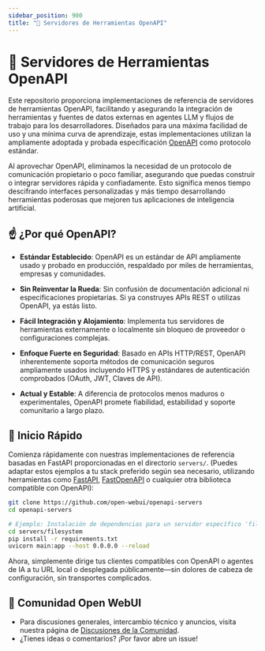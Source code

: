 ```yaml
---
sidebar_position: 900
title: "🔨 Servidores de Herramientas OpenAPI"
---
```




<TopBanners />

# 🌟 Servidores de Herramientas OpenAPI

Este repositorio proporciona implementaciones de referencia de servidores de herramientas OpenAPI, facilitando y asegurando la integración de herramientas y fuentes de datos externas en agentes LLM y flujos de trabajo para los desarrolladores. Diseñados para una máxima facilidad de uso y una mínima curva de aprendizaje, estas implementaciones utilizan la ampliamente adoptada y probada especificación [OpenAPI](https://www.openapis.org/) como protocolo estándar.

Al aprovechar OpenAPI, eliminamos la necesidad de un protocolo de comunicación propietario o poco familiar, asegurando que puedas construir o integrar servidores rápida y confiadamente. Esto significa menos tiempo descifrando interfaces personalizadas y más tiempo desarrollando herramientas poderosas que mejoren tus aplicaciones de inteligencia artificial.

## ☝️ ¿Por qué OpenAPI?

- **Estándar Establecido**: OpenAPI es un estándar de API ampliamente usado y probado en producción, respaldado por miles de herramientas, empresas y comunidades.

- **Sin Reinventar la Rueda**: Sin confusión de documentación adicional ni especificaciones propietarias. Si ya construyes APIs REST o utilizas OpenAPI, ya estás listo.

- **Fácil Integración y Alojamiento**: Implementa tus servidores de herramientas externamente o localmente sin bloqueo de proveedor o configuraciones complejas.

- **Enfoque Fuerte en Seguridad**: Basado en APIs HTTP/REST, OpenAPI inherentemente soporta métodos de comunicación seguros ampliamente usados incluyendo HTTPS y estándares de autenticación comprobados (OAuth, JWT, Claves de API).

- **Actual y Estable**: A diferencia de protocolos menos maduros o experimentales, OpenAPI promete fiabilidad, estabilidad y soporte comunitario a largo plazo.

## 🚀 Inicio Rápido

Comienza rápidamente con nuestras implementaciones de referencia basadas en FastAPI proporcionadas en el directorio `servers/`. (Puedes adaptar estos ejemplos a tu stack preferido según sea necesario, utilizando herramientas como [FastAPI](https://fastapi.tiangolo.com/), [FastOpenAPI](https://github.com/mr-fatalyst/fastopenapi) o cualquier otra biblioteca compatible con OpenAPI):

```bash
git clone https://github.com/open-webui/openapi-servers
cd openapi-servers

# Ejemplo: Instalación de dependencias para un servidor específico 'filesystem'
cd servers/filesystem
pip install -r requirements.txt
uvicorn main:app --host 0.0.0.0 --reload
```

Ahora, simplemente dirige tus clientes compatibles con OpenAPI o agentes de IA a tu URL local o desplegada públicamente—sin dolores de cabeza de configuración, sin transportes complicados.

## 🌱 Comunidad Open WebUI

- Para discusiones generales, intercambio técnico y anuncios, visita nuestra página de [Discusiones de la Comunidad](https://github.com/open-webui/openapi-servers/discussions).
- ¿Tienes ideas o comentarios? ¡Por favor abre un issue!
